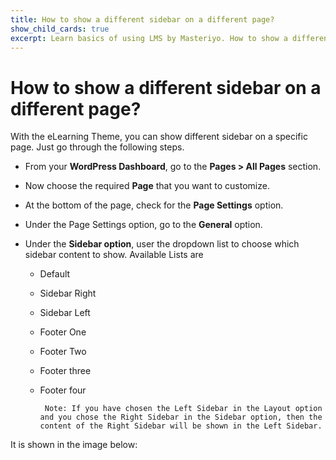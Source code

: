 ---
title: How to show a different sidebar on a different page?
show_child_cards: true
excerpt: Learn basics of using LMS by Masteriyo. How to show a different sidebar on a different page
---

# How to show a different sidebar on a different page?

With the eLearning Theme, you can show different sidebar on a specific page. Just go through the following steps.

- From your **WordPress Dashboard**, go to the **Pages > All Pages** section.

- Now choose the required **Page** that you want to customize.

- At the bottom of the page, check for the **Page Settings** option.

- Under the Page Settings option, go to the **General** option.

- Under the **Sidebar option**, user the dropdown list to choose which sidebar content to show.
  Available Lists are
  - Default
  - Sidebar Right
  - Sidebar Left
  - Footer One
  - Footer Two
  - Footer three
  - Footer four

    
    
         Note: If you have chosen the Left Sidebar in the Layout option and you chose the Right Sidebar in the Sidebar option, then the content of the Right Sidebar will be shown in the Left Sidebar.

It is shown in the image below:




